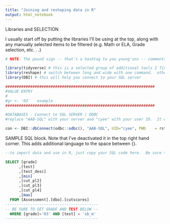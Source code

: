 ```yaml
---
title: "Joining and reshaping data in R"
output: html_notebook
---
```



Libraries and SELECTION

I usually start off by putting the libraries I'll be using at the top, along with any manually selected items to be filtered (e.g. Math or ELA, Grade selection, etc. . .)
```r
# NOTE: The pound sign -- that's a hashtag to you young'uns -- comments out the rest of the line

library(tidyverse) # this is a selected group of additional tools I find useful 
library(reshape) # switch between long and wide with one command.  other options: reshape2, tidyr
library(DBI) # this will help you connect to your SQL server

##################################################################
#VALUE ENTRY
#
#gr <- '03'   example                                                    
##################################################################
```

```r
#DATABASES - Connect to SQL SERVER / ODBC 
#replace "AAB-SQL" with your server and "cyee" with your user ID.  It will prompt for pwd

con <- DBI::dbConnect(odbc::odbc(), "AAB-SQL", UID="cyee", PWD    = rstudioapi::askForPassword("Database password"))

```

SAMPLE SQL block.  Note that I've deactivated it in the top right hand corner.  This adds additional language to the space between {}. 
```sql

--to import data and use in R, just copy your SQL code here.  Be sure to use SQL language

SELECT [grade]
      ,[test]
      ,[test_desc]
      ,[min]
      ,[cut_pl2]
      ,[cut_pl3]
      ,[cut_pl4]
      ,[max]
  FROM [Assessment].[dbo].[cutscores]
-----------------------------------------  
-- BE SURE TO SET GRADE AND TEST BELOW --
  WHERE [grade]='03' AND [test] = 'sb_m'
-----------------------------------------   
```


